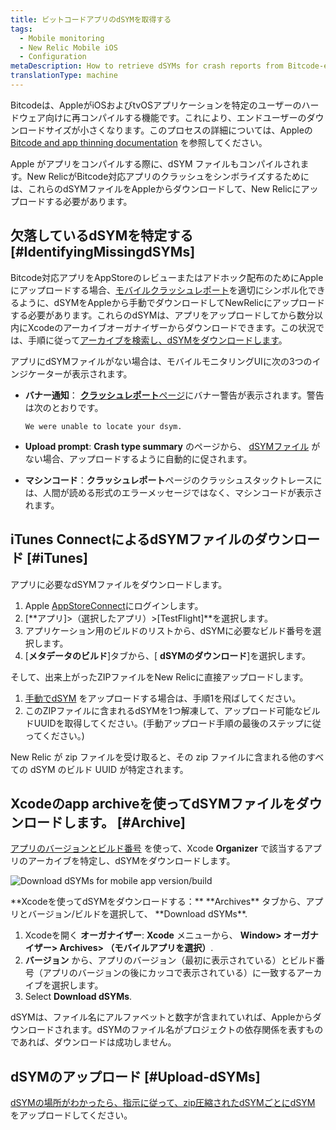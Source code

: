 ```yaml
---
title: ビットコードアプリのdSYMを取得する
tags:
  - Mobile monitoring
  - New Relic Mobile iOS
  - Configuration
metaDescription: How to retrieve dSYMs for crash reports from Bitcode-enabled iOS apps that are monitored with the New Relic agent.
translationType: machine
---
```



Bitcodeは、AppleがiOSおよびtvOSアプリケーションを特定のユーザーのハードウェア向けに再コンパイルする機能です。これにより、エンドユーザーのダウンロードサイズが小さくなります。このプロセスの詳細については、Appleの [Bitcode and app thinning documentation](https://developer.apple.com/library/watchos/documentation/IDEs/Conceptual/AppDistributionGuide/AppThinning/AppThinning.html) を参照してください。

Apple がアプリをコンパイルする際に、dSYM ファイルもコンパイルされます。New RelicがBitcode対応アプリのクラッシュをシンボライズするためには、これらのdSYMファイルをAppleからダウンロードして、New Relicにアップロードする必要があります。

## 欠落しているdSYMを特定する [#IdentifyingMissingdSYMs]

Bitcode対応アプリをAppStoreのレビューまたはアドホック配布のためにAppleにアップロードする場合、[モバイルクラッシュレポート](/docs/mobile-monitoring/new-relic-mobile/getting-started/ios-agent-crash-reporting)を適切にシンボル化できるように、dSYMをAppleから手動でダウンロードしてNewRelicにアップロードする必要があります。これらのdSYMは、アプリをアップロードしてから数分以内にXcodeのアーカイブオーガナイザーからダウンロードできます。この状況では、手順に従って[アーカイブを検索し、dSYMをダウンロードします](#Archive)。

アプリにdSYMファイルがない場合は、モバイルモニタリングUIに次の3つのインジケーターが表示されます。

* **バナー通知**： [**クラッシュレポート**ページ](/docs/mobile-monitoring/mobile-monitoring-ui/crashes/mobile-apps-crash-report-dashboard)にバナー警告が表示されます。警告は次のとおりです。

  ```
  We were unable to locate your dsym.
  ```

* **Upload prompt**: **Crash type summary** のページから、 [dSYMファイル](/docs/mobile-monitoring/new-relic-mobile-ios/install-configure/upload-dsyms-bitcode-apps#mobile-ui) がない場合、アップロードするように自動的に促されます。

* **マシンコード**：**クラッシュレポート**ページのクラッシュスタックトレースには、人間が読める形式のエラーメッセージではなく、マシンコードが表示されます。

## iTunes ConnectによるdSYMファイルのダウンロード [#iTunes]

アプリに必要なdSYMファイルをダウンロードします。

1. Apple [AppStoreConnect](https://appstoreconnect.apple.com/login)にログインします。
2. \[**アプリ]>（選択したアプリ）>\[TestFlight]**を選択します。
3. アプリケーション用のビルドのリストから、dSYMに必要なビルド番号を選択します。
4. \[**メタデータのビルド**]タブから、\[ **dSYMのダウンロード**]を選択します。

そして、出来上がったZIPファイルをNew Relicに直接アップロードします。

1. [手動でdSYM](/docs/mobile-monitoring/new-relic-mobile-ios/install-configure/upload-dsyms-bitcode-apps#manual-dsym) をアップロードする場合は、手順1を飛ばしてください。
2. このZIPファイルに含まれるdSYMを1つ解凍して、アップロード可能なビルドUUIDを取得してください。(手動アップロード手順の最後のステップに従ってください。)

New Relic が zip ファイルを受け取ると、その zip ファイルに含まれる他のすべての dSYM のビルド UUID が特定されます。

## Xcodeのapp archiveを使ってdSYMファイルをダウンロードします。 [#Archive]

[アプリのバージョンとビルド番号](#identifyingAppVersion) を使って、Xcode **Organizer** で該当するアプリのアーカイブを特定し、dSYMをダウンロードします。

<img
  title="Download dSYMs for mobile app version/build"
  alt="Download dSYMs for mobile app version/build"
  src={screenDsym2}
/>

<figcaption>
  **Xcodeを使ってdSYMをダウンロードする：** **Archives** タブから、アプリとバージョン/ビルドを選択して、 **Download dSYMs**.
</figcaption>

1. Xcodeを開く **オーガナイザー**: **Xcode** メニューから、 **Window> オーガナイザー> Archives> （モバイルアプリを選択）**.
2. **バージョン** から、アプリのバージョン（最初に表示されている）とビルド番号（アプリのバージョンの後にカッコで表示されている）に一致するアーカイブを選択します。
3. Select **Download dSYMs**.

dSYMは、ファイル名にアルファベットと数字が含まれていれば、Appleからダウンロードされます。dSYMのファイル名がプロジェクトの依存関係を表すものであれば、ダウンロードは成功しません。

## dSYMのアップロード [#Upload-dSYMs]

[dSYMの場所がわかったら、指示に従って、zip圧縮されたdSYMごとにdSYM](/docs/mobile-monitoring/new-relic-mobile-ios/install-configure/upload-dsyms-bitcode-apps) をアップロードしてください。